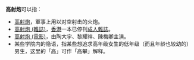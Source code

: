 '''高射炮'''可以指：
* [[高射炮|高射炮]]，軍事上用以对空射击的火炮。 
* [[高射炮_(雜誌)|高射炮 (雜誌)]]，[[香港|香港]]一本已停刊[[成人雜誌|成人雜誌]]。
* [[高射炮_(電影)|高射炮 (電影)]]，由陶大宇、黎耀祥、陳梅卿主演。
* 某些学院内的隐语，指某些想追求高年级女生的低年级（而且年龄也较幼的）男生，这里的「高」可作「高攀」解释。

{{disambig|G高|Cat=三字消歧义}}